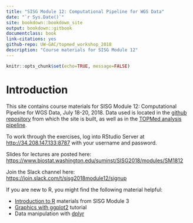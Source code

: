 ```yaml
---
title: "SISG Module 12: Computational Pipeline for WGS Data"
date: "`r Sys.Date()`"
site: bookdown::bookdown_site
output: bookdown::gitbook
documentclass: book
link-citations: yes
github-repo: UW-GAC/topmed_workshop_2018
description: "Course materials for SISG Module 12"
---
```


```r
knitr::opts_chunk$set(echo=TRUE, message=FALSE)
```

# Introduction

This site contains course materials for SISG Module 12: Computational Pipeline for WGS Data, July 18-20, 2018.
Data used is located in the [github repository](https://github.com/UW-GAC/topmed_workshop_2018) from which the site is built, as well as in the [TOPMed analysis pipeline](https://github.com/UW-GAC/analysis_pipeline).

To work through the exercises, log into RStudio Server at [http://34.208.147.133:8787](http://34.208.147.133:8787) with your username and password.

Slides for lectures are posted here:\
[https://www.biostat.washington.edu/suminst/SISG2018/modules/SM1812](https://www.biostat.washington.edu/suminst/SISG2018/modules/SM1812)

Join the Slack channel here:\
[https://join.slack.com/t/sisg2018module12/signup](https://join.slack.com/t/sisg2018module12/signup)

If you are new to R, you might find the following material helpful:

- [Introduction to R](http://faculty.washington.edu/kenrice/rintro/indexSEA15.shtml) materials from SISG Module 3
- [Graphics with ggplot2](http://tutorials.iq.harvard.edu/R/Rgraphics/Rgraphics.html) tutorial
- Data manipulation with [dplyr](http://dplyr.tidyverse.org/)
